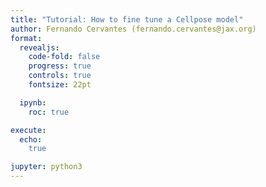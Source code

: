 ```yaml
---
title: "Tutorial: How to fine tune a Cellpose model"
author: Fernando Cervantes (fernando.cervantes@jax.org)
format:
  revealjs:
    code-fold: false
    progress: true
    controls: true
    fontsize: 22pt

  ipynb:
    roc: true

execute:
  echo:
    true

jupyter: python3
---
```


